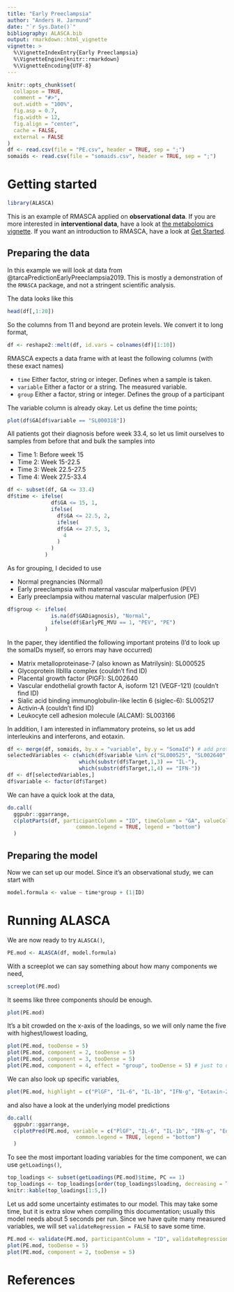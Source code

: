 ```yaml
---
title: "Early Preeclampsia"
author: "Anders H. Jarmund"
date: "`r Sys.Date()`"
bibliography: ALASCA.bib
output: rmarkdown::html_vignette
vignette: >
  %\VignetteIndexEntry{Early Preeclampsia}
  %\VignetteEngine{knitr::rmarkdown}
  %\VignetteEncoding{UTF-8}
---
```


```r
knitr::opts_chunk$set(
  collapse = TRUE,
  comment = "#>",
  out.width = "100%", 
  fig.asp = 0.7,
  fig.width = 12,
  fig.align = "center",
  cache = FALSE,
  external = FALSE
)
df <- read.csv(file = "PE.csv", header = TRUE, sep = ";")
somaids <- read.csv(file = "somaids.csv", header = TRUE, sep = ";")
```

# Getting started

<script src="js/hideOutput.js"></script>
<style>
.showopt {
  background-color: #004c93;
  color: #FFFFFF; 
  width: 150px;
  height: 20px;
  text-align: center;
  vertical-align: middle !important;
  float: left;
  font-family: sans-serif;
  border-radius: 8px;
}

.showopt:hover {
    background-color: #dfe4f2;
    color: #004c93;
}

.showopttext::before{
  content: "Show/Hide Source"
}

pre.plot {
  background-color: white !important;
}
</style>

```r
library(ALASCA)
```

This is an example of RMASCA applied on **observational data**. If you are more interested in **interventional data**, have a look at [the metabolomics vignette](metabolomics.html). If you want an introduction to RMASCA, have a look at [Get Started](RMASCA.html).

## Preparing the data

In this example we will look at data from @tarcaPredictionEarlyPreeclampsia2019. This is mostly a demonstration of the `RMASCA` package, and not a stringent scientific analysis.

The data looks like this

```r
head(df[,1:20])
```

So the columns from 11 and beyond are protein levels. We convert it to long format,

```r
df <- reshape2::melt(df, id.vars = colnames(df)[1:10])
```

RMASCA expects a data frame with at least the following columns (with these exact names)

* `time` Either factor, string or integer. Defines when a sample is taken.
* `variable` Either a factor or a string. The measured variable.
* `group` Either a factor, string or integer. Defines the group of a participant

The variable column is already okay. Let us define the time points;

```r
plot(df$GA[df$variable == "SL000318"])
```

All patients got their diagnosis before week 33.4, so let us limit ourselves to samples from before that and bulk the samples into

* Time 1: Before week 15
* Time 2: Week 15-22.5
* Time 3: Week 22.5-27.5
* Time 4: Week 27.5-33.4

<div class="fold s">
```r
df <- subset(df, GA <= 33.4)
df$time <- ifelse(
              df$GA <= 15, 1,
              ifelse(
                df$GA <= 22.5, 2,
                ifelse(
                df$GA <= 27.5, 3,
                  4
                )
              )
            )
```
</div>

As for grouping, I decided to use

* Normal pregnancies (Normal)
* Early preeclampsia with maternal vascular malperfusion (PEV)
* Early preeclampsia withou maternal vascular malperfusion (PE)

<div class="fold s">
```r
df$group <- ifelse(
              is.na(df$GADiagnosis), "Normal",
              ifelse(df$EarlyPE_MVU == 1, "PEV", "PE")
            )
```
</div>

In the paper, they identified the following important proteins (I'd to look up the somaIDs myself, so errors may have occurred)

* Matrix metalloproteinase-7 (also known as Matrilysin): SL000525
* Glycoprotein IIbIIIa complex (couldn't find ID)
* Placental growth factor (PlGF): SL002640
* Vascular endothelial growth factor A, isoform 121 (VEGF-121) (couldn't find ID)
* Sialic acid binding immunoglobulin-like lectin 6 (siglec-6): SL005217
* Activin-A (couldn't find ID)
* Leukocyte cell adhesion molecule (ALCAM): SL003166

In addition, I am interested in inflammatory proteins, so let us add interleukins and interferons, and eotaxin.

<div class="fold s">
```r
df <- merge(df, somaids, by.x = "variable", by.y = "SomaId") # add protein names
selectedVariables <- c(which(df$variable %in% c("SL000525", "SL002640", "SL005217", "SL003166", "SL003104","SL000406")),
                       which(substr(df$Target,1,3) == "IL-"),
                       which(substr(df$Target,1,4) == "IFN-"))
df <- df[selectedVariables,]
df$variable <- factor(df$Target)
```
</div>

We can have a quick look at the data,

<div class="fold s">
```r
do.call(
  ggpubr::ggarrange,
  c(plotParts(df, participantColumn = "ID", timeColumn = "GA", valueColumn = "value", addSmooth = "loess", variable = c("PlGF", "IL-6", "IL-1b", "IFN-g", "Eotaxin-2", "Eotaxin")), 
                      common.legend = TRUE, legend = "bottom")
  )
```
</div>

## Preparing the model

Now we can set up our model. Since it's an observational study, we can start with

```r
model.formula <- value ~ time*group + (1|ID)
```

# Running ALASCA

We are now ready to try `ALASCA()`,

```r
PE.mod <- ALASCA(df, model.formula)
```

With a screeplot we can say something about how many components we need,

```r
screeplot(PE.mod)
```

It seems like three components should be enough.

```r
plot(PE.mod)
```

It's a bit crowded on the x-axis of the loadings, so we will only name the five with highest/lowest loading,

<div class="fold s">
```r
plot(PE.mod, tooDense = 5)
plot(PE.mod, component = 2, tooDense = 5)
plot(PE.mod, component = 3, tooDense = 5)
plot(PE.mod, component = 4, effect = "group", tooDense = 5) # just to demonstrate how to extract only the group effect plot
```
</div>

We can also look up specific variables,

```r
plot(PE.mod, highlight = c("PlGF", "IL-6", "IL-1b", "IFN-g", "Eotaxin-2", "Eotaxin"))
```

and also have a look at the underlying model predictions

<div class="fold s">
```r
do.call(
  ggpubr::ggarrange,
  c(plotPred(PE.mod, variable = c("PlGF", "IL-6", "IL-1b", "IFN-g", "Eotaxin-2", "Eotaxin")), 
                      common.legend = TRUE, legend = "bottom")
  )
```
</div>

To see the most important loading variables for the time component, we can use `getLoadings()`,

<div class="fold s">
```r
top_loadings <- subset(getLoadings(PE.mod)$time, PC == 1)
top_loadings <- top_loadings[order(top_loadings$loading, decreasing = TRUE),]
knitr::kable(top_loadings[1:5,])
```
</div>

Let us add some uncertainty estimates to our model. This may take some time, but it is extra slow when compiling this documentation; usually this model needs about 5 seconds per run. Since we have quite many measured variables, we will set `validateRegression = FALSE` to save some time.

<div class="fold s">
```r
PE.mod <- validate(PE.mod, participantColumn = "ID", validateRegression = FALSE)
plot(PE.mod, tooDense = 5)
plot(PE.mod, component = 2, tooDense = 5)
```
</div>

# References